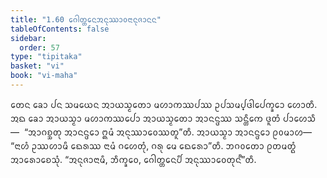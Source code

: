 ```yaml
---
title: "1.60 ᨣᩮᩤᨲ᩠ᨲᩮᨶᩋᨶᩩᩔᩣᩅᨶᩣᨶᩩᨩᩣᨶᨶ"
tableOfContents: false
sidebar:
  order: 57
type: "tipitaka"
basket: "vi"
book: "vi-maha"
---
```



<DynamicBreadcrumb />

<Division number="122" book="vi-maha">

<Paragraph number="511" book="vi-maha">
ᨲᩮᨶ ᨡᩮᩣ ᨸᨶ ᩈᨾᨿᩮᨶ ᩋᩣᨿᩈ᩠ᨾᨲᩮᩣ ᨾᩉᩣᨠᩔᨸᩔ ᩏᨸᩈᨾ᩠ᨸᨴᩤᨸᩮᨠ᩠ᨡᩮᩣ ᩉᩮᩣᨲᩥ. ᩋᨳ ᨡᩮᩣ ᩋᩣᨿᩈ᩠ᨾᩣ ᨾᩉᩣᨠᩔᨸᩮᩣ ᩋᩣᨿᩈ᩠ᨾᨲᩮᩣ ᩋᩣᨶᨶ᩠ᨴᩔ ᩈᨶ᩠ᨲᩥᨠᩮ ᨴᩪᨲᩴ ᨸᩣᩉᩮᩈᩥ—  “ᩋᩣᨣᨧ᩠ᨨᨲᩩ ᩋᩣᨶᨶ᩠ᨴᩮᩣ ᩍᨾᩴ ᩋᨶᩩᩔᩣᩅᩮᩔᨲᩪ”ᨲᩥ. ᩋᩣᨿᩈ᩠ᨾᩣ ᩋᩣᨶᨶ᩠ᨴᩮᩣ ᩑᩅᨾᩣᩉ—  “ᨶᩣᩉᩴ ᩏᩔᩉᩣᨾᩥ ᨳᩮᩁᩔ ᨶᩣᨾᩴ ᨣᩉᩮᨲᩩᩴ, ᨣᩁᩩ ᨾᩮ ᨳᩮᩁᩮᩣ”ᨲᩥ. ᨽᨣᩅᨲᩮᩣ ᩑᨲᨾᨲ᩠ᨳᩴ ᩋᩣᩁᩮᩣᨧᩮᩈᩩᩴ. “ᩋᨶᩩᨩᩣᨶᩣᨾᩥ, ᨽᩥᨠ᩠ᨡᩅᩮ, ᨣᩮᩤᨲ᩠ᨲᩮᨶᨸᩥ ᩋᨶᩩᩔᩣᩅᩮᨲᩩᨶ᩺”ᨲᩥ.
</Paragraph>
</Division>